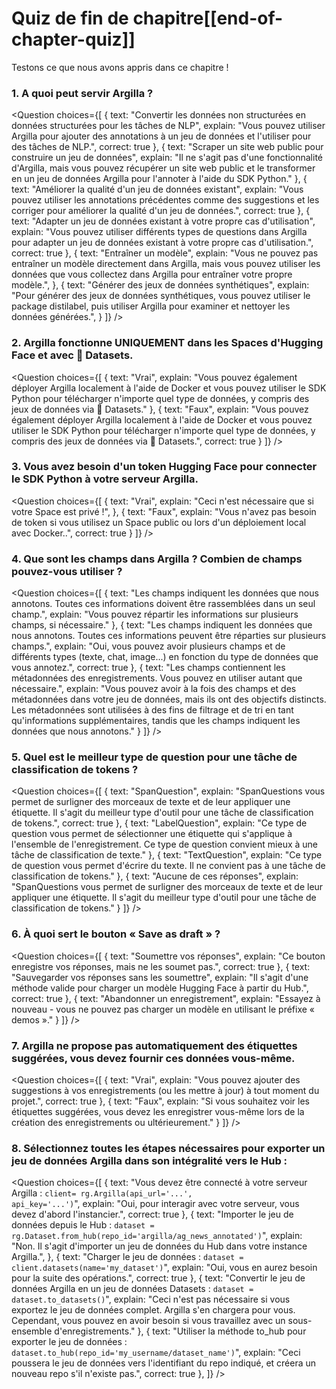 <!-- DISABLE-FRONTMATTER-SECTIONS -->

# Quiz de fin de chapitre[[end-of-chapter-quiz]]

<CourseFloatingBanner
    chapter={10}
    classNames="absolute z-10 right-0 top-0"
/>

Testons ce que nous avons appris dans ce chapitre !

### 1. A quoi peut servir Argilla ?

<Question
	choices={[
		{
			text: "Convertir les données non structurées en données structurées pour les tâches de NLP",
			explain: "Vous pouvez utiliser Argilla pour ajouter des annotations à un jeu de données et l'utiliser pour des tâches de NLP.",
            correct: true
		},
		{
			text: "Scraper un site web public pour construire un jeu de données",
			explain: "Il ne s'agit pas d'une fonctionnalité d'Argilla, mais vous pouvez récupérer un site web public et le transformer en un jeu de données Argilla pour l'annoter à l'aide du SDK Python."
		},
		{
			text: "Améliorer la qualité d'un jeu de données existant",
			explain: "Vous pouvez utiliser les annotations précédentes comme des suggestions et les corriger pour améliorer la qualité d'un jeu de données.",
			correct: true
		},
		{
			text: "Adapter un jeu de données existant à votre propre cas d'utilisation",
			explain: "Vous pouvez utiliser différents types de questions dans Argilla pour adapter un jeu de données existant à votre propre cas d'utilisation.",
			correct: true
		},
		{
			text: "Entraîner un modèle",
			explain: "Vous ne pouvez pas entraîner un modèle directement dans Argilla, mais vous pouvez utiliser les données que vous collectez dans Argilla pour entraîner votre propre modèle.",
		},
		{
			text: "Générer des jeux de données synthétiques",
			explain: "Pour générer des jeux de données synthétiques, vous pouvez utiliser le package distilabel, puis utiliser Argilla pour examiner et nettoyer les données générées.",
		}
	]}
/>

### 2. Argilla fonctionne UNIQUEMENT dans les Spaces d'Hugging Face et avec 🤗 Datasets.

<Question
	choices={[
        {
			text: "Vrai",
			explain: "Vous pouvez également déployer Argilla localement à l'aide de Docker et vous pouvez utiliser le SDK Python pour télécharger n'importe quel type de données, y compris des jeux de données via 🤗 Datasets."
        },
        {
			text: "Faux",
			explain: "Vous pouvez également déployer Argilla localement à l'aide de Docker et vous pouvez utiliser le SDK Python pour télécharger n'importe quel type de données, y compris des jeux de données via 🤗 Datasets.",
			correct: true
        }
	]}
/>

### 3. Vous avez besoin d'un token Hugging Face pour connecter le SDK Python à votre serveur Argilla.

<Question
	choices={[
        {
			text: "Vrai",
			explain: "Ceci n'est nécessaire que si votre Space est privé !",
        },
        {
			text: "Faux",
			explain: "Vous n'avez pas besoin de token si vous utilisez un Space public ou lors d'un déploiement local avec Docker..",
			correct: true
        }
	]}
/>

### 4. Que sont les **champs** dans Argilla ? Combien de champs pouvez-vous utiliser ?

<Question
	choices={[
        {
			text: "Les champs indiquent les données que nous annotons. Toutes ces informations doivent être rassemblées dans un seul champ.",
			explain: "Vous pouvez répartir les informations sur plusieurs champs, si nécessaire."
        },
		{
			text: "Les champs indiquent les données que nous annotons. Toutes ces informations peuvent être réparties sur plusieurs champs.",
			explain: "Oui, vous pouvez avoir plusieurs champs et de différents types (texte, chat, image...) en fonction du type de données que vous annotez.",
			correct: true
        },
        {
			text: "Les champs contiennent les métadonnées des enregistrements. Vous pouvez en utiliser autant que nécessaire.",
			explain: "Vous pouvez avoir à la fois des champs et des métadonnées dans votre jeu de données, mais ils ont des objectifs distincts. Les métadonnées sont utilisées à des fins de filtrage et de tri en tant qu'informations supplémentaires, tandis que les champs indiquent les données que nous annotons."
        }
	]}
/>

### 5. Quel est le meilleur type de question pour une tâche de classification de tokens ?

<Question
	choices={[
        {
			text: "SpanQuestion",
			explain: "SpanQuestions vous permet de surligner des morceaux de texte et de leur appliquer une étiquette. Il s'agit du meilleur type d'outil pour une tâche de classification de tokens.",
            correct: true
        },
        {
			text: "LabelQuestion",
			explain: "Ce type de question vous permet de sélectionner une étiquette qui s'applique à l'ensemble de l'enregistrement. Ce type de question convient mieux à une tâche de classification de texte."
        },
        {
			text: "TextQuestion",
			explain: "Ce type de question vous permet d'écrire du texte. Il ne convient pas à une tâche de classification de tokens."
        },
        {
			text: "Aucune de ces réponses",
			explain: "SpanQuestions vous permet de surligner des morceaux de texte et de leur appliquer une étiquette. Il s'agit du meilleur type d'outil pour une tâche de classification de tokens."
        }
	]}
/>

### 6. À quoi sert le bouton « Save as draft » ?
<Question
	choices={[
        {
			text: "Soumettre vos réponses",
			explain: "Ce bouton enregistre vos réponses, mais ne les soumet pas.",
            correct: true
        },
        {
			text: "Sauvegarder vos réponses sans les soumettre",
			explain: "Il s'agit d'une méthode valide pour charger un modèle Hugging Face à partir du Hub.",
			correct: true
        },
        {
			text: "Abandonner un enregistrement",
			explain: "Essayez à nouveau - vous ne pouvez pas charger un modèle en utilisant le préfixe « demos »."
        }
	]}
/>

### 7. Argilla ne propose pas automatiquement des étiquettes suggérées, vous devez fournir ces données vous-même.

<Question
	choices={[
        {
			text: "Vrai",
			explain: "Vous pouvez ajouter des suggestions à vos enregistrements (ou les mettre à jour) à tout moment du projet.",
            correct: true
        },
        {
			text: "Faux",
			explain: "Si vous souhaitez voir les étiquettes suggérées, vous devez les enregistrer vous-même lors de la création des enregistrements ou ultérieurement."
        }
	]}
/>

### 8. Sélectionnez toutes les étapes nécessaires pour exporter un jeu de données Argilla dans son intégralité vers le Hub :

<Question
	choices={[
        {
			text: "Vous devez être connecté à votre serveur Argilla : <code>client= rg.Argilla(api_url='...', api_key='...')</code>",
			explain: "Oui, pour interagir avec votre serveur, vous devez d'abord l'instancier.",
            correct: true
        },
		{
			text: "Importer le jeu de données depuis le Hub : <code>dataset = rg.Dataset.from_hub(repo_id='argilla/ag_news_annotated')</code>",
			explain: "Non. Il s'agit d'importer un jeu de données du Hub dans votre instance Argilla.",
        },
        {
			text: "Charger le jeu de données : <code>dataset = client.datasets(name='my_dataset')</code>",
			explain: "Oui, vous en aurez besoin pour la suite des opérations.",
			correct: true
        },
        {
			text: "Convertir le jeu de données Argilla en un jeu de données Datasets : <code>dataset = dataset.to_datasets()</code>",
			explain: "Ceci n'est pas nécessaire si vous exportez le jeu de données complet. Argilla s'en chargera pour vous. Cependant, vous pouvez en avoir besoin si vous travaillez avec un sous-ensemble d'enregistrements."
        },
        {
			text: "Utiliser la méthode </code>to_hub</code> pour exporter le jeu de données : <code>dataset.to_hub(repo_id='my_username/dataset_name')</code>",
			explain: "Ceci poussera le jeu de données vers l'identifiant du repo indiqué, et créera un nouveau repo s'il n'existe pas.",
            correct: true
        },
	]}
/>
